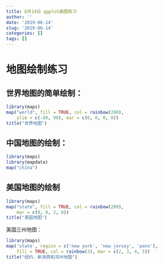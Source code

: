 ```yaml
---
title: 6月14日 ggplot画图练习
author: ''
date: '2019-06-14'
slug: '2019-06-14'
categories: []
tags: []
---
```

# 地图绘制练习

## 世界地图的简单绘制：
```r
library(maps)
map("world", fill = TRUE, col = rainbow(200),
    ylim = c(-60, 90), mar = c(0, 0, 0, 0))
title("世界地图")
```

## 中国地图的绘制：
```r
library(maps)
library(mapdata)
map("china")
```

## 美国地图的绘制
```r
library(maps)
map("state", fill = TRUE, col = rainbow(209),
    mar = c(0, 0, 2, 0))
title("美国地图")
```

美国三州地图：
```r
library(maps)
map('state', region = c('new york', 'new jersey', 'penn'),
    fill = TRUE, col = rainbow(3), mar = c(2, 3, 4, 5))
title("纽约、新泽西和滨州地图")
```









